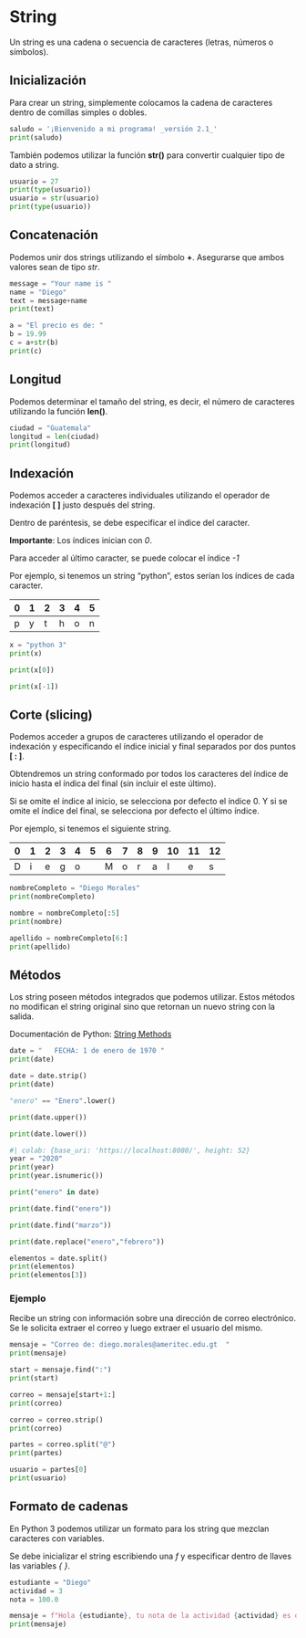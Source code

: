 # String

Un string es una cadena o secuencia de caracteres (letras, números o símbolos).

## Inicialización

Para crear un string, simplemente colocamos la cadena de caracteres dentro de comillas simples o dobles.

```python
saludo = '¡Bienvenido a mi programa! _versión 2.1_'
print(saludo)
```

También podemos utilizar la función **str()** para convertir cualquier tipo de dato a string.

```python
usuario = 27
print(type(usuario))
usuario = str(usuario)
print(type(usuario))
```

## Concatenación

Podemos unir dos strings utilizando el símbolo **+**. Asegurarse que ambos valores sean de tipo *str*.

```python
message = "Your name is "
name = "Diego"
text = message+name
print(text)
```

```python
a = "El precio es de: "
b = 19.99
c = a+str(b)
print(c)
```

## Longitud

Podemos determinar el tamaño del string, es decir, el número de caracteres utilizando la función **len()**.

```python
ciudad = "Guatemala"
longitud = len(ciudad)
print(longitud)
```

## Indexación

Podemos acceder a caracteres individuales utilizando el operador de indexación **[ ]** justo después del string.

Dentro de paréntesis, se debe especificar el índice del caracter.

**Importante**: Los índices inician con *0*.

Para acceder al último caracter, se puede colocar el índice *-1*

Por ejemplo, si tenemos un string "python", estos serían los índices de cada caracter.

0 | 1 | 2 | 3 | 4 | 5
--- | --- | --- | --- | --- | ---
p | y | t | h | o | n

```python
x = "python 3"
print(x)
```

```python
print(x[0])
```

```python
print(x[-1])
```

## Corte (slicing)

Podemos acceder a grupos de caracteres utilizando el operador de indexación y especificando el índice inicial y final separados por dos puntos **[ : ]**.

Obtendremos un string conformado por todos los caracteres del índice de inicio hasta el índica del final (sin incluir el este último).

Si se omite el índice al inicio, se selecciona por defecto el índice 0. Y si se omite el índice del final, se selecciona por defecto el último índice.

Por ejemplo, si tenemos el siguiente string.

0 | 1 | 2 | 3 | 4 | 5 | 6 | 7 | 8 | 9 | 10 | 11 | 12
--- | --- | --- | --- | --- | --- | --- | --- | --- | --- | --- | --- | ---
D | i | e | g | o |  | M | o | r | a | l | e | s

```python
nombreCompleto = "Diego Morales"
print(nombreCompleto)
```

```python
nombre = nombreCompleto[:5]
print(nombre)
```

```python
apellido = nombreCompleto[6:]
print(apellido)
```

## Métodos

Los string poseen métodos integrados que podemos utilizar. Estos métodos no modifican el string original sino que retornan un nuevo string con la salida.

Documentación de Python: [String Methods](https://docs.python.org/3/library/stdtypes.html#string-methods)


```python
date = "   FECHA: 1 de enero de 1970 "
print(date)
```

```python
date = date.strip()
print(date)
```

```python
"enero" == "Enero".lower()
```

```python
print(date.upper())
```

```python
print(date.lower())
```

```python
#| colab: {base_uri: 'https://localhost:8080/', height: 52}
year = "2020"
print(year)
print(year.isnumeric())
```

```python
print("enero" in date)
```

```python
print(date.find("enero"))
```

```python
print(date.find("marzo"))
```

```python
print(date.replace("enero","febrero"))
```

```python
elementos = date.split()
print(elementos)
print(elementos[3])
```

### Ejemplo
Recibe un string con información sobre una dirección de correo electrónico. Se le solicita extraer el correo y luego extraer el usuario del mismo.

```python
mensaje = "Correo de: diego.morales@ameritec.edu.gt  "
print(mensaje)
```

```python
start = mensaje.find(":")
print(start)
```

```python
correo = mensaje[start+1:]
print(correo)
```

```python
correo = correo.strip()
print(correo)
```

```python
partes = correo.split("@")
print(partes)
```

```python
usuario = partes[0]
print(usuario)
```

## Formato de cadenas

En Python 3 podemos utilizar un formato para los string que mezclan caracteres con variables.

Se debe inicializar el string escribiendo  una *f* y especificar dentro de llaves las variables *{ }*.

```python
estudiante = "Diego"
actividad = 3
nota = 100.0

mensaje = f"Hola {estudiante}, tu nota de la actividad {actividad} es de {nota}"
print(mensaje)
```



